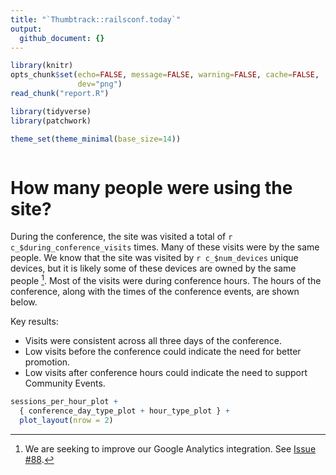 ```yaml
---
title: "`Thumbtrack::railsconf.today`"
output:
  github_document: {}
---
```

```r
library(knitr)
opts_chunk$set(echo=FALSE, message=FALSE, warning=FALSE, cache=FALSE,
               dev="png")
read_chunk("report.R")

library(tidyverse)
library(patchwork)

theme_set(theme_minimal(base_size=14))
```
```r
```

# How many people were using the site?

During the conference, the site was visited a total of
`r c_$during_conference_visits` times. Many of these visits were by the same
people. We know that the site was visited by `r c_$num_devices` unique devices,
but it is likely some of these devices are owned by the same people [^issue88].
Most of the visits were during conference hours. The hours of the conference,
along with the times of the conference events, are shown below.

[^issue88]: We are seeking to improve our Google Analytics integration. See [Issue #88](https://github.com/8thlight/thumbtrack/issues/88).

Key results:

* Visits were consistent across all three days of the conference.
* Low visits before the conference could indicate the need for better promotion.
* Low visits after conference hours could indicate the need to support Community Events.

```r
sessions_per_hour_plot +
  { conference_day_type_plot + hour_type_plot } +
  plot_layout(nrow = 2)
```
